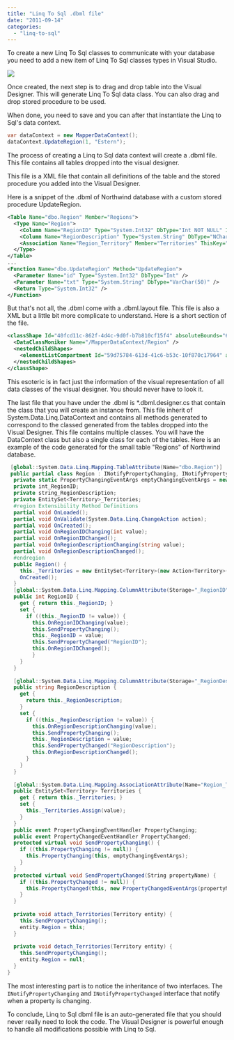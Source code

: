 ```yaml
---
title: "Linq To Sql .dbml file"
date: "2011-09-14"
categories: 
  - "linq-to-sql"
---
```


To create a new Linq To Sql classes to communicate with your database you need to add a new item of Linq To Sql classes types in Visual Studio.

![](images/linq2sqlcreate-400x386.png)

Once created, the next step is to drag and drop table into the Visual Designer. This will generate Linq To Sql data class. You can also drag and drop stored procedure to be used.

When done, you need to save and you can after that instantiate the Linq to Sql's data context.


```csharp
var dataContext = new MapperDataContext(); 
dataContext.UpdateRegion(1, "Estern"); 
```

The process of creating a Linq to Sql data context will create a .dbml file. This file contains all tables dropped into the visual designer.

This file is a XML file that contain all definitions of the table and the stored procedure you added into the Visual Designer.

Here is a snippet of the .dbml of Northwind database with a custom stored procedure UpdateRegion.


```xml
<Table Name="dbo.Region" Member="Regions"> 
  <Type Name="Region"> 
    <Column Name="RegionID" Type="System.Int32" DbType="Int NOT NULL" IsPrimaryKey="true" CanBeNull="false" /> 
    <Column Name="RegionDescription" Type="System.String" DbType="NChar(50) NOT NULL" CanBeNull="false" /> 
    <Association Name="Region_Territory" Member="Territories" ThisKey="RegionID" OtherKey="RegionID" Type="Territory" /> 
  </Type> 
</Table> 
... 
<Function Name="dbo.UpdateRegion" Method="UpdateRegion"> 
  <Parameter Name="id" Type="System.Int32" DbType="Int" /> 
  <Parameter Name="txt" Type="System.String" DbType="VarChar(50)" /> 
  <Return Type="System.Int32" /> 
</Function> 
```

But that's not all, the .dbml come with a .dbml.layout file. This file is also a XML but a little bit more complicate to understand. Here is a short section of the file.


```xml
<classShape Id="40fcd11c-862f-4d4c-9d0f-b7b810cf15f4" absoluteBounds="6.75, 7.5, 2, 1.1939925130208344"> 
  <DataClassMoniker Name="/MapperDataContext/Region" /> 
  <nestedChildShapes> 
    <elementListCompartment Id="59d75784-613d-41c6-b53c-10f870c17964" absoluteBounds="6.765, 7.96, 1.9700000000000002, 0.63399251302083326" name="DataPropertiesCompartment" titleTextColor="Black" itemTextColor="Black" /> 
  </nestedChildShapes> 
</classShape> 
```


This esoteric is in fact just the information of the visual representation of all data classes of the visual designer. You should never have to look it.

The last file that you have under the .dbml is *.dbml.designer.cs that contain the class that you will create an instance from. This file inherit of System.Data.Linq.DataContext and contains all methods generated to correspond to the classed generated from the tables dropped into the Visual Designer. This file contains multiple classes. You will have the DataContext class but also a single class for each of the tables. Here is an example of the code generated for the small table "Regions" of Northwind database.


```csharp
 [global::System.Data.Linq.Mapping.TableAttribute(Name="dbo.Region")] 
 public partial class Region : INotifyPropertyChanging, INotifyPropertyChanged { 
  private static PropertyChangingEventArgs emptyChangingEventArgs = new PropertyChangingEventArgs(String.Empty); 
  private int_RegionID; 
  private string_RegionDescription; 
  private EntitySet<Territory>_Territories; 
  #region Extensibility Method Definitions 
  partial void OnLoaded(); 
  partial void OnValidate(System.Data.Linq.ChangeAction action); 
  partial void OnCreated(); 
  partial void OnRegionIDChanging(int value); 
  partial void OnRegionIDChanged(); 
  partial void OnRegionDescriptionChanging(string value); 
  partial void OnRegionDescriptionChanged(); 
  #endregion 
  public Region() { 
    this._Territories = new EntitySet<Territory>(new Action<Territory>(this.attach_Territories), new Action<Territory>(this.detach_Territories)); 
    OnCreated(); 
  } 
  [global::System.Data.Linq.Mapping.ColumnAttribute(Storage="_RegionID", DbType="Int NOT NULL", IsPrimaryKey=true)] 
  public int RegionID { 
    get { return this._RegionID; } 
    set { 
      if ((this._RegionID != value)) { 
        this.OnRegionIDChanging(value); 
        this.SendPropertyChanging(); 
        this._RegionID = value; 
        this.SendPropertyChanged("RegionID"); 
        this.OnRegionIDChanged(); 
        } 
    } 
  } 
  
  [global::System.Data.Linq.Mapping.ColumnAttribute(Storage="_RegionDescription", DbType="NChar(50) NOT NULL", CanBeNull=false)] 
  public string RegionDescription { 
    get { 
      return this._RegionDescription; 
    } 
    set { 
      if ((this._RegionDescription != value)) { 
        this.OnRegionDescriptionChanging(value); 
        this.SendPropertyChanging(); 
        this._RegionDescription = value; 
        this.SendPropertyChanged("RegionDescription"); 
        this.OnRegionDescriptionChanged(); 
      } 
    } 
  } 
  
  [global::System.Data.Linq.Mapping.AssociationAttribute(Name="Region_Territory", Storage="_Territories", ThisKey="RegionID", OtherKey="RegionID")] 
  public EntitySet<Territory> Territories { 
    get { return this._Territories; } 
    set { 
      this._Territories.Assign(value); 
    } 
  } 
  public event PropertyChangingEventHandler PropertyChanging; 
  public event PropertyChangedEventHandler PropertyChanged; 
  protected virtual void SendPropertyChanging() { 
    if ((this.PropertyChanging != null)) { 
      this.PropertyChanging(this, emptyChangingEventArgs); 
    } 
  } 
  protected virtual void SendPropertyChanged(String propertyName) { 
    if ((this.PropertyChanged != null)) { 
      this.PropertyChanged(this, new PropertyChangedEventArgs(propertyName)); 
    } 
  } 
  
  private void attach_Territories(Territory entity) { 
    this.SendPropertyChanging(); 
    entity.Region = this; 
  } 
  
  private void detach_Territories(Territory entity) { 
    this.SendPropertyChanging(); 
    entity.Region = null; 
  } 
} 
```

The most interesting part is to notice the inheritance of two interfaces. The `INotifyPropertyChanging` and `INotifyPropertyChanged` interface that notify when a property is changing.

To conclude, Linq to Sql dbml file is an auto-generated file that you should never really need to look the code. The Visual Designer is powerful enough to handle all modifications possible with Linq to Sql.
